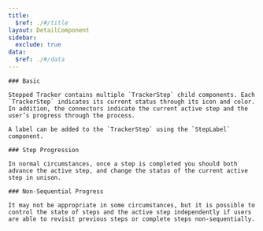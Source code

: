 ```yaml
---
title:
  $ref: ./#/title
layout: DetailComponent
sidebar:
  exclude: true
data:
  $ref: ./#/data
---
```


<LivePreviewControls>

  <LivePreview componentName="stepped-tracker" exampleName="Basic" >

    ### Basic

    Stepped Tracker contains multiple `TrackerStep` child components. Each `TrackerStep` indicates its current status through its icon and color. In addition, the connectors indicate the current active step and the user’s progress through the process.

    A label can be added to the `TrackerStep` using the `StepLabel` component.

  </LivePreview>

  <LivePreview componentName="stepped-tracker" exampleName="StepProgression" >

    ### Step Progression

    In normal circumstances, once a step is completed you should both advance the active step, and change the status of the current active step in unison.

  </LivePreview>

  <LivePreview componentName="stepped-tracker" exampleName="NonSequentialProgress" >

    ### Non-Sequential Progress

    It may not be appropriate in some circumstances, but it is possible to control the state of steps and the active step independently if users are able to revisit previous steps or complete steps non-sequentially.

  </LivePreview>

</LivePreviewControls>
